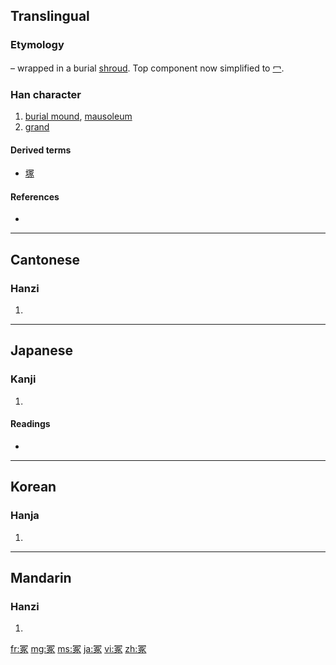 {{also|塚|家|冡}}
==Translingual==
===Etymology===
{{Han compound|勹|t1=wrap|豖|ls=psc|c1=s|c2=p}} – wrapped in a burial [[shroud]]. Top component now simplified to [[冖]].

{{Han etyl}}

===Han character===
{{Han char|rn=14|rad=冖|as=08|sn=10|four=3723<sub>2</sub>|canj=月一尸人 (BMSO), X月一尸人 (XBMSO)}}

# [[burial mound]], [[mausoleum]]
# [[grand]]

====Derived terms====
* [[塚]]

====References====
* {{Han ref|kx=0130.250|dkj=01585|dj=0293.050|hdz=10304.090|uh=51A2|ud=20898|bh=ADE0|bd=44512}}

----

==Cantonese==

===Hanzi===
{{yue-hanzi|jyut=|y=chung2}}

# {{defn|Cantonese|sort=冖08}}

----

==Japanese==

===Kanji===
{{ja-kanji|grade=|rs=冖08}}

# {{defn|Japanese|sort=冖08}}

====Readings====
* {{ja-readings|on=[[ちょう]] (chō), [[ちゅ]] (chu)|kun=[[つか]] (tsuka), [[おか]] (oka), [[やしろ]] (yashiro)}}

----

==Korean==

===Hanja===
{{ko-hanja|hangeul=총|rv=chong|mr=ch'ong}}

# {{defn|Korean|sort=冖08}}

----

==Mandarin==

===Hanzi===
{{cmn-hanzi|pin=[[zhǒng]] ([[zhong3]])|wg=chung<sup>3</sup>}}

# {{defn|Mandarin|sort=冖08}}

[[fr:冢]]
[[mg:冢]]
[[ms:冢]]
[[ja:冢]]
[[vi:冢]]
[[zh:冢]]